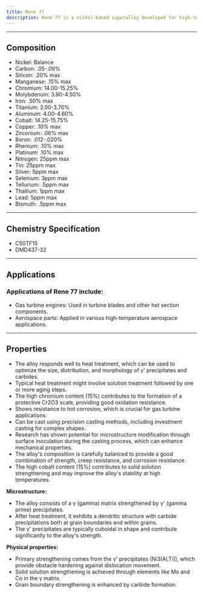 ---
title: Rene 77
description: René 77 is a nickel-based superalloy developed for high-temperature applications, particularly in gas turbine engines. It belongs to the family of precipitation-hardened superalloys, designed to maintain strength and resist corrosion at elevated temperatures. René 77's properties make it suitable for components in the hot sections of gas turbines, where materials must withstand high temperatures, stresses, and potentially corrosive environments. Its performance can be further tailored through precise control of the casting process and subsequent heat treatments to meet specific application requirements.
---

---


## Composition

<Card className='properties'>
  <ul>
    <li>Nickel: Balance</li>
    <li>Carbon: .05-.09%</li>
    <li>Silicon: .20% max</li>
    <li>Manganese: .15% max</li>
    <li>Chromium: 14.00-15.25%</li>
    <li>Molybdenum: 3.90-4.50%</li>
    <li>Iron: .50% max</li>
    <li>Titanium: 3.00-3.70%</li>
    <li>Aluminum: 4.00-4.60%</li>
    <li>Cobalt: 14.25-15.75%</li>
    <li>Copper: .10% max</li>
    <li>Zirconium: .06% max</li>
    <li>Boron: .012-.020%</li>
    <li>Rhenium: .10% max</li>
    <li>Platinum: .10% max</li>
    <li>Nitrogen: 25ppm max</li>
    <li>Tin: 25ppm max</li>
    <li>Silver: 5ppm max</li>
    <li>Selenium: 3ppm max</li>
    <li>Tellurium: .5ppm max</li>
    <li>Thallium: 1ppm max</li>
    <li>Lead: 5ppm max</li>
    <li>Bismuth: .5ppm max</li>
  </ul>
</Card>

---

## Chemistry Specification

- C50TF15
- DMD437-32

---

## Applications

### Applications of Rene 77 include:

- Gas turbine engines: Used in turbine blades and other hot section components.
- Aerospace parts: Applied in various high-temperature aerospace applications.

---

## Properties

- The alloy responds well to heat treatment, which can be used to optimize the size, distribution, and morphology of γ' precipitates and carbides.
- Typical heat treatment might involve solution treatment followed by one or more aging steps.
- The high chromium content (15%) contributes to the formation of a protective Cr2O3 scale, providing good oxidation resistance.
- Shows resistance to hot corrosion, which is crucial for gas turbine applications.
- Can be cast using precision casting methods, including investment casting for complex shapes.
- Research has shown potential for microstructure modification through surface inoculation during the casting process, which can enhance mechanical properties.
- The alloy's composition is carefully balanced to provide a good combination of strength, creep resistance, and corrosion resistance.
- The high cobalt content (15%) contributes to solid solution strengthening and may improve the alloy's stability at high temperatures.

**Microstructure:**

- The alloy consists of a γ (gamma) matrix strengthened by γ' (gamma prime) precipitates.
- After heat treatment, it exhibits a dendritic structure with carbide precipitations both at grain boundaries and within grains.
- The γ' precipitates are typically cuboidal in shape and contribute significantly to the alloy's strength.

**Physical properties:**

- Primary strengthening comes from the γ' precipitates (Ni3(Al,Ti)), which provide obstacle hardening against dislocation movement.
- Solid solution strengthening is achieved through elements like Mo and Co in the γ matrix.
- Grain boundary strengthening is enhanced by carbide formation.
